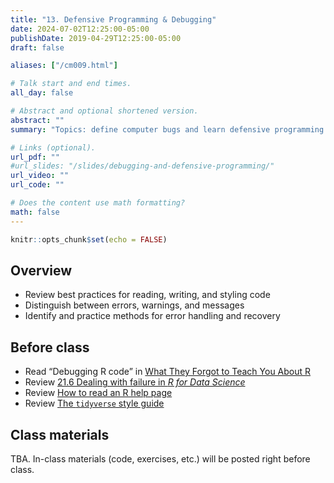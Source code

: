 ```yaml
---
title: "13. Defensive Programming & Debugging"
date: 2024-07-02T12:25:00-05:00
publishDate: 2019-04-29T12:25:00-05:00
draft: false

aliases: ["/cm009.html"]

# Talk start and end times.
all_day: false

# Abstract and optional shortened version.
abstract: ""
summary: "Topics: define computer bugs and learn defensive programming tactics."

# Links (optional).
url_pdf: ""
#url_slides: "/slides/debugging-and-defensive-programming/"
url_video: ""
url_code: ""

# Does the content use math formatting?
math: false
---
```


```r
knitr::opts_chunk$set(echo = FALSE)
```

## Overview

* Review best practices for reading, writing, and styling code
* Distinguish between errors, warnings, and messages
* Identify and practice methods for error handling and recovery

<!--
* Introduce `traceback()` and explain how to read it
-->


## Before class

* Read "Debugging R code" in [What They Forgot to Teach You About R](https://rstats.wtf/debugging-r)
* Review [21.6 Dealing with failure in *R for Data Science*](http://r4ds.had.co.nz/iteration.html#dealing-with-failure)
* Review [How to read an R help page](http://socviz.co/appendix.html#how-to-read-an-r-help-page)
* Review [The `tidyverse` style guide](http://style.tidyverse.org/)


## Class materials

TBA. In-class materials (code, exercises, etc.) will be posted right before class.

<!--
* [Bugs and styling code](/notes/style-guide/)
* [Debugging and condition handling](/notes/condition-handling/)
* [*Naming things*](http://www2.stat.duke.edu/~rcs46/lectures_2015/01-markdown-git/slides/naming-slides/naming-slides.pdf) - by Jenny Bryan. A concise guide to naming files.
-->